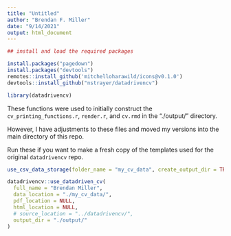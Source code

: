 ```yaml
---
title: "Untitled"
author: "Brendan F. Miller"
date: "9/14/2021"
output: html_document
---
```


```r

## install and load the required packages

install.packages("pagedown")
install.packages("devtools")
remotes::install_github('mitchelloharawild/icons@v0.1.0')
devtools::install_github("nstrayer/datadrivencv")

library(datadrivencv)

```

These functions were used to initially construct the `cv_printing_functions.r`, `render.r`, and `cv.rmd` in the "./output/" directory.

However, I have adjustments to these files and moved my versions into the main directory of this repo.

Run these if you want to make a fresh copy of the templates used for the original `datadrivencv` repo.

```r

use_csv_data_storage(folder_name = "my_cv_data", create_output_dir = TRUE)

```

```r

datadrivencv::use_datadriven_cv(
  full_name = "Brendan Miller",
  data_location = "./my_cv_data/",
  pdf_location = NULL,
  html_location = NULL,
  # source_location = "../datadrivencv/",
  output_dir = "./output/"
)

```

